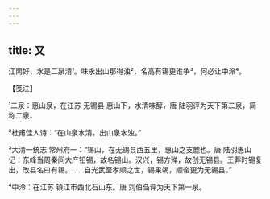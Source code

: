```yaml
---
---
---
```

title: 又
---







江南好，水是二泉清¹。味永出山那得浊²，名高有锡更谁争³，何必让中泠⁴。





【笺注】


¹二泉：惠山泉，在江苏 无锡县 惠山下，水清味醇，唐 陆羽评为天下第二泉，简称二泉。

²杜甫佳人诗：“在山泉水清，出山泉水浊。”

³大清一统志 常州府一：“锡山，在无锡县西五里，惠山之支麓也。唐 陆羽惠山记：东峰当周秦间大产铅锡，故名锡山。汉兴，锡方殚，故创无锡县。王莽时锡复出，改县名曰有锡。……自光武至孝顺之世，锡果竭，顺帝更为无锡县。”

⁴中泠：在江苏 镇江市西北石山东。唐 刘伯刍评为天下第一泉。